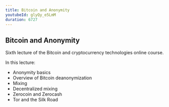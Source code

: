 ```yaml
---
title: Bitcoin and Anonymity
youtubeId: glyQy_e5LmM
duration: 6727
---
```


## Bitcoin and Anonymity

Sixth lecture of the Bitcoin and cryptocurrency technologies online course. 

In this lecture:

* Anonymity basics
* Overview of Bitcoin deanonymization
* Mixing
* Decentralized mixing
* Zerocoin and Zerocash
* Tor and the Silk Road
